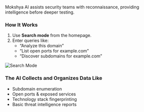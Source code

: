 Mokshya AI assists security teams with reconnaissance, providing intelligence before deeper testing.  

### How It Works
1. Use **Search mode** from the homepage.  
2. Enter queries like:  
   - “Analyze this domain”  
   - “List open ports for example.com”  
   - “Discover subdomains for example.com”  

![Search Mode](../assets/search-mode.png)  

### The AI Collects and Organizes Data Like
- Subdomain enumeration  
- Open ports & exposed services  
- Technology stack fingerprinting  
- Basic threat intelligence reports 